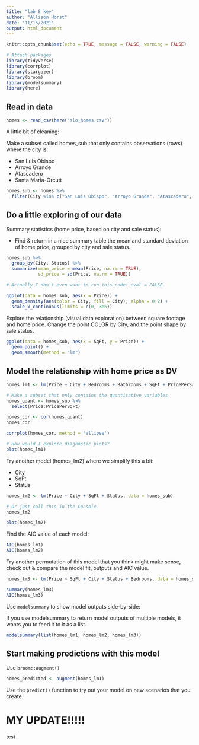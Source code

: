 ```yaml
---
title: "lab 8 key"
author: "Allison Horst"
date: "11/15/2021"
output: html_document
---
```


```r
knitr::opts_chunk$set(echo = TRUE, message = FALSE, warning = FALSE)

# Attach packages
library(tidyverse)
library(corrplot)
library(stargazer)
library(broom)
library(modelsummary)
library(here)
```

## Read in data

```r
homes <- read_csv(here("slo_homes.csv"))
```

A little bit of cleaning: 

Make a subset called homes_sub that only contains observations (rows) where the city is: 

- San Luis Obispo
- Arroyo Grande
- Atascadero
- Santa Maria-Orcutt

```r
homes_sub <- homes %>% 
  filter(City %in% c("San Luis Obispo", "Arroyo Grande", "Atascadero", "Santa Maria-Orcutt"))
```

## Do a little exploring of our data

Summary statistics (home price, based on city and sale status):

- Find & return in a nice summary table the mean and standard deviation of home price, grouped by city and sale status. 

```r
homes_sub %>% 
  group_by(City, Status) %>% 
  summarize(mean_price = mean(Price, na.rm = TRUE),
            sd_price = sd(Price, na.rm = TRUE))

# Actually I don't even want to run this code: eval = FALSE

ggplot(data = homes_sub, aes(x = Price)) +
  geom_density(aes(color = City, fill = City), alpha = 0.2) +
  scale_x_continuous(limits = c(0, 3e6))
```

Explore the relationship (visual data exploration) between square footage and home price. Change the point COLOR by City, and the point shape by sale status. 

```r
ggplot(data = homes_sub, aes(x = SqFt, y = Price)) +
  geom_point() +
  geom_smooth(method = "lm")
```

## Model the relationship with home price as DV

```r
homes_lm1 <- lm(Price ~ City + Bedrooms + Bathrooms + SqFt + PricePerSqFt + Status, data = homes_sub)

# Make a subset that only contains the quantitative variables
homes_quant <- homes_sub %>% 
  select(Price:PricePerSqFt)

homes_cor <- cor(homes_quant)
homes_cor

corrplot(homes_cor, method = 'ellipse')

# How would I explore diagnostic plots? 
plot(homes_lm1)
```

Try another model (homes_lm2) where we simplify this a bit: 

- City
- SqFt
- Status

```r
homes_lm2 <- lm(Price ~ City + SqFt + Status, data = homes_sub)

# Or just call this in the Console
homes_lm2

plot(homes_lm2)
```

Find the AIC value of each model: 

```r
AIC(homes_lm1)
AIC(homes_lm2)
```

Try another permutation of this model that you think might make sense, check out & compare the model fit, outputs and AIC value. 

```r
homes_lm3 <- lm(Price ~ SqFt + City + Status + Bedrooms, data = homes_sub)

summary(homes_lm3)
AIC(homes_lm3)
```

Use `modelsummary` to show model outputs side-by-side: 

If you use modelsummary to return model outputs of multiple models, it wants you to feed it to it as a list. 
```r
modelsummary(list(homes_lm1, homes_lm2, homes_lm3))
```

## Start making predictions with this model

Use `broom::augment()`

```r
homes_predicted <- augment(homes_lm1)
```

Use the `predict()` function to try out your model on new scenarios that you create. 

# MY UPDATE!!!!! 
test
